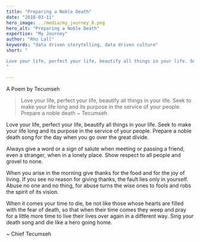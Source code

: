 ```yaml
---
title: "Preparing a Noble Death"
date: "2018-03-11"
hero_image: ../media/my_journey_8.png
hero_alt: "Preparing a Noble Death"
expertise: "My Journey"
author: "Rho Lall"
keywords: "data driven storytelling, data driven culture"
short: "

Love your life, perfect your life, beautify all things in your life. Seek to make your life long and its purpose in the service of your people. Prepare a noble death
"

---
```

A Poem by Tecumseh

> Love your life, perfect your life, beautify all things in your life. Seek to make your life long and its purpose in the service of your people. Prepare a noble death ~ Tecumseh

Love your life, perfect your life, beautify all things in your life. Seek to make your life long and its purpose in the service of your people. Prepare a noble death song for the day when you go over the great divide.

Always give a word or a sign of salute when meeting or passing a friend, even a stranger, when in a lonely place. Show respect to all people and grovel to none.

When you arise in the morning give thanks for the food and for the joy of living. If you see no reason for giving thanks, the fault lies only in yourself. Abuse no one and no thing, for abuse turns the wise ones to fools and robs the spirit of its vision.

When it comes your time to die, be not like those whose hearts are filled with the fear of death, so that when their time comes they weep and pray for a little more time to live their lives over again in a different way. Sing your death song and die like a hero going home.

~ Chief Tecumseh